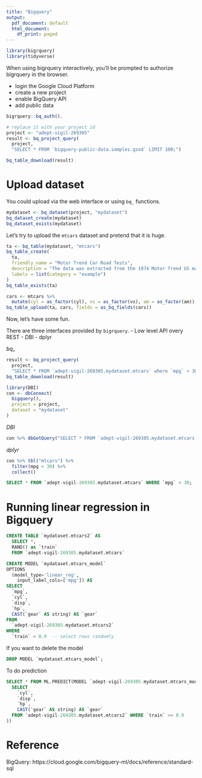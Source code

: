 ```yaml
---
title: "Bigquery"
output:
  pdf_document: default
  html_document:
    df_print: paged
---
```



```r
library(bigrquery)
library(tidyverse)
```

When using bigrquery interactively, you’ll be prompted to authorize bigrquery in the browser. 

- login the Google Cloud Platform
- create a new project
- enable BigQuery API
- add public data


```r
bigrquery::bq_auth().
```

```r
# replace it with your project id
project <- "adept-vigil-269305"
result <- bq_project_query(
  project,
  "SELECT * FROM `bigquery-public-data.samples.gsod` LIMIT 100;")
```

```r
bq_table_download(result)
```


# Upload dataset

You could upload via the web interface or using `bq_` functions.


```r
mydataset <- bq_dataset(project, "mydataset")
bq_dataset_create(mydataset)
bq_dataset_exists(mydataset)
```

Let's try to upload the `mtcars` dataset and pretend that it is huge.


```r
ta <- bq_table(mydataset, "mtcars")
bq_table_create(
  ta,
  friendly_name = "Motor Trend Car Road Tests",
  description = "The data was extracted from the 1974 Motor Trend US magazine",
  labels = list(category = "example")
)
bq_table_exists(ta)

cars <- mtcars %>% 
  mutate(cyl = as_factor(cyl), vs = as_factor(vs), am = as_factor(am))
bq_table_upload(ta, cars, fields = as_bq_fields(cars))
```

Now, let's have some fun.

There are three interfaces provided by `bigrquery`.
- Low level API overy REST
- DBI
- dplyr


*bq_*
```r
result <- bq_project_query(
  project,
  "SELECT * FROM `adept-vigil-269305.mydataset.mtcars` where `mpg` < 30")
bq_table_download(result)
```

```r
library(DBI)
con <- dbConnect(
  bigquery(),
  project = project,
  dataset = "mydataset"
)
```

*DBI*
```r
con %>% dbGetQuery("SELECT * FROM `adept-vigil-269305.mydataset.mtcars` WHERE `mpg` < 30")
```

*dplyr*
```r
con %>% tbl("mtcars") %>% 
  filter(mpg < 30) %>% 
  collect()
```


```sql
SELECT * FROM `adept-vigil-269305.mydataset.mtcars` WHERE `mpg` < 30;
```


# Running linear regression in Bigquery

```sql
CREATE TABLE `mydataset.mtcars2` AS
  SELECT *,
  RAND() as `train`
  FROM `adept-vigil-269305.mydataset.mtcars`
```



```sql
CREATE MODEL `mydataset.mtcars_model`
OPTIONS
  (model_type='linear_reg',
    input_label_cols=['mpg']) AS
SELECT
  `mpg`,
  `cyl`,
  `disp`,
  `hp`,
  CAST(`gear` AS string) AS `gear`
FROM
  `adept-vigil-269305.mydataset.mtcars2`
WHERE
  `train` < 0.9  -- select rows randomly
```

If you want to delete the model
```sql
DROP MODEL `mydataset.mtcars_model`;
```

To do prediction

```sql
SELECT * FROM ML.PREDICT(MODEL `adept-vigil-269305.mydataset.mtcars_model`, (
  SELECT
    `cyl`,
    `disp`,
    `hp`,
    CAST(`gear` AS string) AS `gear`
  FROM `adept-vigil-269305.mydataset.mtcars2` WHERE `train` >= 0.9
))
```


# Reference

BigQuery: https://cloud.google.com/bigquery-ml/docs/reference/standard-sql
